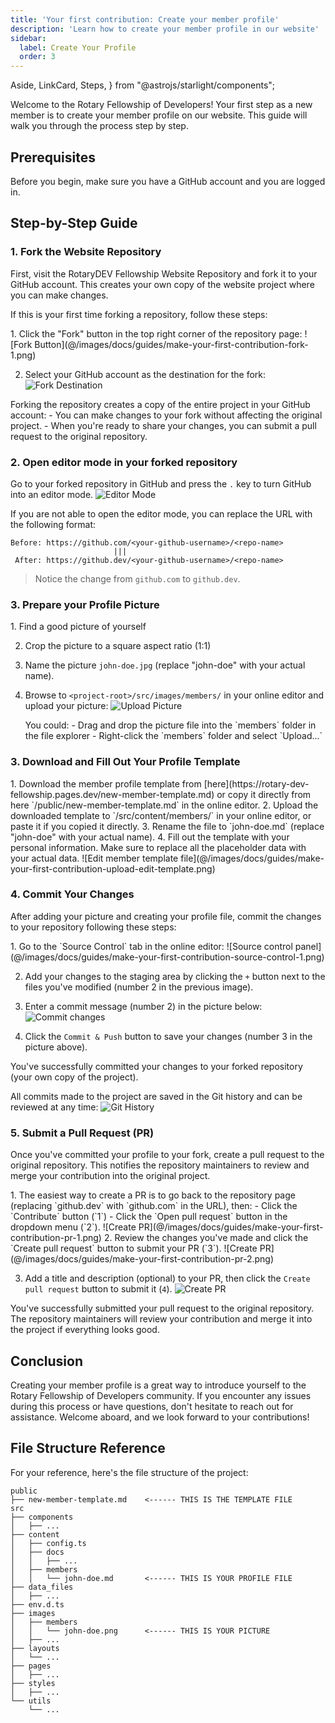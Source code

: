 ```yaml
---
title: 'Your first contribution: Create your member profile'
description: 'Learn how to create your member profile in our website'
sidebar:
  label: Create Your Profile
  order: 3
---
```

  Aside,
  LinkCard,
  Steps,
} from "@astrojs/starlight/components";

Welcome to the Rotary Fellowship of Developers! Your first step as a new member is to create your member profile on our website. This guide will walk you through the process step by step.

## Prerequisites

Before you begin, make sure you have a GitHub account and you are logged in.

<LinkCard title="New to GitHub?" description="If you're new to GitHub, refer to our GitHub Guide to get started." href="/docs/guides/github-contribution" />

## Step-by-Step Guide

### 1. Fork the Website Repository

First, visit the RotaryDEV Fellowship Website Repository and fork it to your GitHub account. This creates your own copy of the website project where you can make changes.

<LinkCard title="RotaryDEV Fellowship Website Repository" target="_blank" href="https://github.com/rotary-dev-fellowship/website" />

If this is your first time forking a repository, follow these steps:

<Steps>
  1. Click the "Fork" button in the top right corner of the repository page:
    ![Fork Button](@/images/docs/guides/make-your-first-contribution-fork-1.png)

  2. Select your GitHub account as the destination for the fork:
    ![Fork Destination](@/images/docs/guides/make-your-first-contribution-fork-2.png)
</Steps>

<Aside title="Your own copy of the whole project!" type="note">
  Forking the repository creates a copy of the entire project in your GitHub account:
  - You can make changes to your fork without affecting the original project.
  - When you're ready to share your changes, you can submit a pull request to the original repository.
</Aside>

<LinkCard title="Check the project structure" description="For your reference, here's the file structure of the project." href="#file-structure-reference" />

### 2. Open editor mode in your forked repository

Go to your forked repository in GitHub and press the `.` key to turn GitHub into an editor mode.
![Editor Mode](@/images/docs/guides/make-your-first-contribution-editor-mode.png)

<Aside title="Not working?" type="note">
  If you are not able to open the editor mode, you can replace the URL with the following format:

  ```plaintext
  Before: https://github.com/<your-github-username>/<repo-name>
                         |||
   After: https://github.dev/<your-github-username>/<repo-name>
  ```

  > Notice the change from `github.com` to `github.dev`.

</Aside>

### 3. Prepare your Profile Picture

<Steps>
  1. Find a good picture of yourself

  2. Crop the picture to a square aspect ratio (1:1)
     <LinkCard title="Need help?" target="_blank" href="https://squareanimage.com/squarecrop" />

  3. Name the picture `john-doe.jpg` (replace "john-doe" with your actual name).

  4. Browse to `<project-root>/src/images/members/` in your online editor and upload your picture:
     ![Upload Picture](@/images/docs/guides/make-your-first-contribution-upload-picture.png)
     <Aside title="How to upload?" type="tip">
       You could:
       - Drag and drop the picture file into the `members` folder in the file explorer
       - Right-click the `members` folder and select `Upload...`
     </Aside>
</Steps>

### 3. Download and Fill Out Your Profile Template

<Steps>
  1. Download the member profile template from [here](https://rotary-dev-fellowship.pages.dev/new-member-template.md) or copy it directly from here `<project-root>/public/new-member-template.md` in the online editor.
  2. Upload the downloaded template to `<project-root>/src/content/members/` in your online editor, or paste it if you copied it directly.
  3. Rename the file to `john-doe.md` (replace "john-doe" with your actual name).
  4. Fill out the template with your personal information. Make sure to replace all the placeholder data with your actual data.
     ![Edit member template file](@/images/docs/guides/make-your-first-contribution-upload-edit-template.png)
</Steps>

### 4. Commit Your Changes

After adding your picture and creating your profile file, commit the changes to your repository following these steps:

<Steps>
  1. Go to the `Source Control` tab in the online editor:
     ![Source control panel](@/images/docs/guides/make-your-first-contribution-source-control-1.png)

  2. Add your changes to the staging area by clicking the `+` button next to the files you've modified (number 2 in the previous image).

  3. Enter a commit message (number 2) in the picture below:
     ![Commit changes](@/images/docs/guides/make-your-first-contribution-source-control-2.png)

  4. Click the `Commit & Push` button to save your changes (number 3 in the picture above).
</Steps>

<Aside title="Congratulations" type="tip">

  You've successfully committed your changes to your forked repository (your own copy of the project).

  All commits made to the project are saved in the Git history and can be reviewed at any time:
  ![Git History](@/images/docs/guides/make-your-first-contribution-source-control-3.png)
</Aside>

### 5. Submit a Pull Request (PR)
Once you've committed your profile to your fork, create a pull request to the original repository. This notifies the repository maintainers to review and merge your contribution into the original project.

<Steps>
  1. The easiest way to create a PR is to go back to the repository page (replacing `github.dev` with `github.com` in the URL), then:
     - Click the `Contribute` button (`1`)
     - Click the `Open pull request` button in the dropdown menu (`2`).
       ![Create PR](@/images/docs/guides/make-your-first-contribution-pr-1.png)
  2. Review the changes you've made and click the `Create pull request` button to submit your PR (`3`).
     ![Create PR](@/images/docs/guides/make-your-first-contribution-pr-2.png)

  3. Add a title and description (optional) to your PR, then click the `Create pull request` button to submit it (`4`).
     ![Create PR](@/images/docs/guides/make-your-first-contribution-pr-3.png)
</Steps>

<Aside title="Congratulations" type="note">
  You've successfully submitted your pull request to the original repository. The repository maintainers will review your contribution and merge it into the project if everything looks good.
</Aside>

## Conclusion

Creating your member profile is a great way to introduce yourself to the Rotary Fellowship of Developers community. If you encounter any issues during this process or have questions, don't hesitate to reach out for assistance. Welcome aboard, and we look forward to your contributions!

## File Structure Reference

For your reference, here's the file structure of the project:

```plaintext
public
├── new-member-template.md    <------ THIS IS THE TEMPLATE FILE
src
├── components
│   ├── ...
├── content
│   ├── config.ts
│   ├── docs
│   │   ├── ...
│   ├── members
│   │   └── john-doe.md       <------ THIS IS YOUR PROFILE FILE
├── data_files
│   ├── ...
├── env.d.ts
├── images
│   ├── members
│   │   └── john-doe.png      <------ THIS IS YOUR PICTURE
│   ├── ...
├── layouts
│   └── ...
├── pages
│   ├── ...
├── styles
│   ├── ...
└── utils
    └── ...
```
